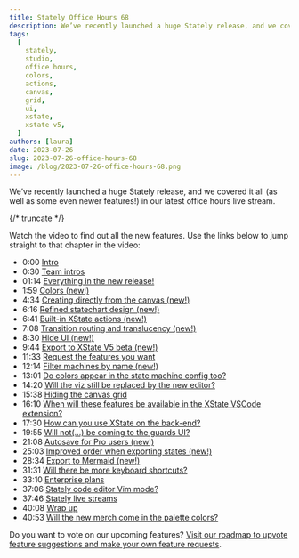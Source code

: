 ```yaml
---
title: Stately Office Hours 68
description: We’ve recently launched a huge Stately release, and we covered it all (as well as some even newer features!) in our latest office hours live stream.
tags:
  [
    stately,
    studio,
    office hours,
    colors,
    actions,
    canvas,
    grid,
    ui,
    xstate,
    xstate v5,
  ]
authors: [laura]
date: 2023-07-26
slug: 2023-07-26-office-hours-68
image: /blog/2023-07-26-office-hours-68.png
---
```


We’ve recently launched a huge Stately release, and we covered it all (as well as some even newer features!) in our latest office hours live stream.

{/* truncate */}

<YouTube id="AKAnjF3NKjo" />

Watch the video to find out all the new features. Use the links below to jump straight to that chapter in the video:

- 0:00 [Intro](https://youtube.com/watch?v=AKAnjF3NKjo&t=0s)
- 0:30 [Team intros](https://youtube.com/watch?v=AKAnjF3NKjo&t=30s)
- 01:14 [Everything in the new release!](https://youtube.com/watch?v=AKAnjF3NKjo&t=74s)
- 1:59 [Colors (new!)](https://youtube.com/watch?v=AKAnjF3NKjo&t=119s)
- 4:34 [Creating directly from the canvas (new!)](https://youtube.com/watch?v=AKAnjF3NKjo&t=274s)
- 6:16 [Refined statechart design (new!)](https://youtube.com/watch?v=AKAnjF3NKjo&t=376s)
- 6:41 [Built-in XState actions (new!)](https://youtube.com/watch?v=AKAnjF3NKjo&t=401s)
- 7:08 [Transition routing and translucency (new!)](https://youtube.com/watch?v=AKAnjF3NKjo&t=428s)
- 8:30 [Hide UI (new!)](https://youtube.com/watch?v=AKAnjF3NKjo&t=510s)
- 9:44 [Export to XState V5 beta (new!)](https://youtube.com/watch?v=AKAnjF3NKjo&t=584s)
- 11:33 [Request the features you want](https://youtube.com/watch?v=AKAnjF3NKjo&t=693s)
- 12:14 [Filter machines by name (new!)](https://youtube.com/watch?v=AKAnjF3NKjo&t=734s)
- 13:01 [Do colors appear in the state machine config too?](https://youtube.com/watch?v=AKAnjF3NKjo&t=781s)
- 14:20 [Will the viz still be replaced by the new editor?](https://youtube.com/watch?v=AKAnjF3NKjo&t=860s)
- 15:38 [Hiding the canvas grid](https://youtube.com/watch?v=AKAnjF3NKjo&t=938s)
- 16:10 [When will these features be available in the XState VSCode extension?](https://youtube.com/watch?v=AKAnjF3NKjo&t=970s)
- 17:30 [How can you use XState on the back-end?](https://youtube.com/watch?v=AKAnjF3NKjo&t=1050s)
- 19:55 [Will not(…) be coming to the guards UI?](https://youtube.com/watch?v=AKAnjF3NKjo&t=1195s)
- 21:08 [Autosave for Pro users (new!)](https://youtube.com/watch?v=AKAnjF3NKjo&t=1268s)
- 25:03 [Improved order when exporting states (new!)](https://youtube.com/watch?v=AKAnjF3NKjo&t=1503s)
- 28:34 [Export to Mermaid (new!)](https://youtube.com/watch?v=AKAnjF3NKjo&t=1714s)
- 31:31 [Will there be more keyboard shortcuts?](https://youtube.com/watch?v=AKAnjF3NKjo&t=1891s)
- 33:10 [Enterprise plans](https://youtube.com/watch?v=AKAnjF3NKjo&t=1990s)
- 37:06 [Stately code editor Vim mode?](https://youtube.com/watch?v=AKAnjF3NKjo&t=2226s)
- 37:46 [Stately live streams](https://youtube.com/watch?v=AKAnjF3NKjo&t=2266s)
- 40:08 [Wrap up](https://youtube.com/watch?v=AKAnjF3NKjo&t=2408s)
- 40:53 [Will the new merch come in the palette colors?](https://youtube.com/watch?v=AKAnjF3NKjo&t=2453s)

Do you want to vote on our upcoming features? [Visit our roadmap to upvote feature suggestions and make your own feature requests](https://feedback.stately.ai).
